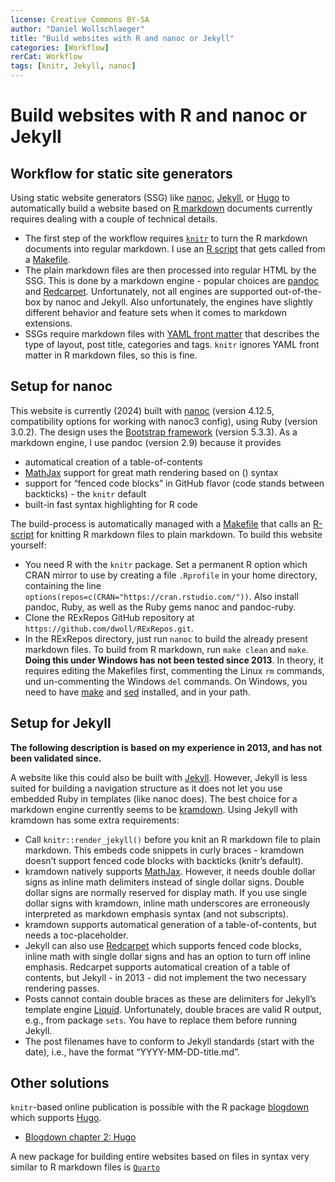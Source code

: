 ```yaml
---
license: Creative Commons BY-SA
author: "Daniel Wollschlaeger"
title: "Build websites with R and nanoc or Jekyll"
categories: [Workflow]
rerCat: Workflow
tags: [knitr, Jekyll, nanoc]
---
```


Build websites with R and nanoc or Jekyll
=========================

Workflow for static site generators
-------------------------

Using static website generators (SSG) like [nanoc](https://nanoc.app/), [Jekyll](https://jekyllrb.com/), or [Hugo](https://gohugo.io/) to automatically build a website based on [R markdown](https://rmarkdown.rstudio.com/) documents currently requires dealing with a couple of technical details.

 * The first step of the workflow requires [`knitr`](https://yihui.org/knitr/) to turn the R markdown documents into regular markdown. I use an [R script](https://github.com/dwoll/RExRepos/blob/master/dwKnit.R) that gets called from a [Makefile](https://github.com/dwoll/RExRepos/blob/master/Rmd/Makefile).
 * The plain markdown files are then processed into regular HTML by the SSG. This is done by a markdown engine - popular choices are [pandoc](https://pandoc.org/) and [Redcarpet](https://github.com/vmg/redcarpet/). Unfortunately, not all engines are supported out-of-the-box by nanoc and Jekyll. Also unfortunately, the engines have slightly different behavior and feature sets when it comes to markdown extensions.
 * SSGs require markdown files with [YAML front matter](https://yaml.org/) that describes the type of layout, post title, categories and tags. `knitr` ignores YAML front matter in R markdown files, so this is fine.

Setup for nanoc
-------------------------

This website is currently (2024) built with [nanoc](http://nanoc.app/) (version 4.12.5, compatibility options for working with nanoc3 config), using Ruby (version 3.0.2). The design uses the [Bootstrap framework](https://getbootstrap.com/) (version 5.3.3). As a markdown engine, I use pandoc (version 2.9) because it provides

 * automatical creation of a table-of-contents
 * [MathJax](https://www.mathjax.org/) support for great math rendering based on \(\LaTeX\) syntax
 * support for "fenced code blocks" in GitHub flavor (code stands between backticks) - the `knitr` default
 * built-in fast syntax highlighting for R code

The build-process is automatically managed with a [Makefile](https://github.com/dwoll/RExRepos/blob/master/Makefile) that calls an [R-script](https://github.com/dwoll/RExRepos/blob/master/dwKnit.R) for knitting R markdown files to plain markdown. To build this website yourself:

 * You need R with the `knitr` package. Set a permanent R option which CRAN mirror to use by creating a file `.Rprofile` in your home directory, containing the line `options(repos=c(CRAN="https://cran.rstudio.com/"))`. Also install pandoc, Ruby, as well as the Ruby gems nanoc and pandoc-ruby.
 * Clone the RExRepos GitHub repository at `https://github.com/dwoll/RExRepos.git`.
 * In the RExRepos directory, just run `nanoc` to build the already present markdown files. To build from R markdown, run `make clean` and `make`. **Doing this under Windows has not been tested since 2013**. In theory, it requires editing the Makefiles first, commenting the Linux `rm` commands, und un-commenting the Windows `del` commands. On Windows, you need to have [make](http://gnuwin32.sourceforge.net/packages/make.htm) and [sed](http://gnuwin32.sourceforge.net/packages/sed.htm) installed, and in your path.

Setup for Jekyll
-------------------------

**The following description is based on my experience in 2013, and has not been validated since.**

A website like this could also be built with [Jekyll](https://jekyllrb.com/). However, Jekyll is less suited for building a navigation structure as it does not let you use embedded Ruby in templates (like nanoc does). The best choice for a markdown engine currently seems to be [kramdown](http://kramdown.rubyforge.org/). Using Jekyll with kramdown has some extra requirements:

 * Call `knitr::render_jekyll()` before you knit an R markdown file to plain markdown. This embeds code snippets in curly braces - kramdown doesn't support fenced code blocks with backticks (knitr's default).
 * kramdown natively supports [MathJax](https://www.mathjax.org/). However, it needs double dollar signs as inline math delimiters instead of single dollar signs. Double dollar signs are normally reserved for display math. If you use single dollar signs with kramdown, inline math underscores are erroneously interpreted as markdown emphasis syntax (and not subscripts).
 * kramdown supports automatical generation of a table-of-contents, but needs a toc-placeholder.
 * Jekyll can also use [Redcarpet](https://github.com/vmg/redcarpet) which supports fenced code blocks, inline math with single dollar signs and has an option to turn off inline emphasis. Redcarpet supports automatical creation of a table of contents, but Jekyll - in 2013 - did not implement the two necessary rendering passes.
 * Posts cannot contain double braces as these are delimiters for Jekyll's template engine [Liquid](https://github.com/Shopify/liquid/wiki). Unfortunately, double braces are valid R output, e.g., from package `sets`. You have to replace them before running Jekyll.
 * The post filenames have to conform to Jekyll standards (start with the date), i.e., have the format "YYYY-MM-DD-title.md".

Other solutions
-------------------------

`knitr`-based online publication is possible with the R package [blogdown](https://github.com/rstudio/blogdown/) which supports [Hugo](https://gohugo.io).

 * [Blogdown chapter 2: Hugo](https://bookdown.org/yihui/blogdown/hugo.html)

A new package for building entire websites based on files in syntax very similar to R markdown files is [`Quarto`](https://quarto.org/)
